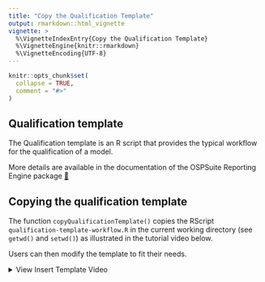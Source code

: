 ```yaml
---
title: "Copy the Qualification Template"
output: rmarkdown::html_vignette
vignette: >
  %\VignetteIndexEntry{Copy the Qualification Template}
  %\VignetteEngine{knitr::rmarkdown}
  %\VignetteEncoding{UTF-8}
---
```


```r
knitr::opts_chunk$set(
  collapse = TRUE,
  comment = "#>"
)
```


## Qualification template

The Qualification template is an R script that provides the typical workflow for the qualification of a model. 

More details are available in the documentation of the OSPSuite Reporting Engine package [&#x1F517;](https://www.open-systems-pharmacology.org/OSPSuite.ReportingEngine/articles/qualification-workflow.html)

## Copying the qualification template

The function `copyQualificationTemplate()` copies the RScript `qualification-template-workflow.R` in the current working directory (see `getwd()` and `setwd()`) as illustrated in the tutorial video below.

Users can then modify the template to fit their needs.

<details><summary>View Insert Template Video</summary>

![](videos/copy-qualification-template.mp4){width="90%"}

</details>
